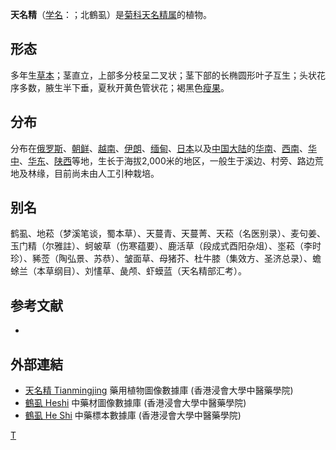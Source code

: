 {{Speciesbox 
| taxon = Carpesium abrotanoides
| authority = L.
| image = Carpesium abrotanoides yabutabako02.jpg
}}

'''天名精'''（[[学名|学名]]：{{lang|la|''Carpesium abrotanoides''}}；北鶴虱）是[[菊科|菊科]][[天名精属|天名精属]]的植物。

== 形态 ==
多年生[[草本|草本]]；茎直立，上部多分枝呈二叉状；茎下部的长椭圆形叶子互生；头状花序多数，腋生半下垂，夏秋开黄色管状花；褐黑色[[瘦果|瘦果]]。

== 分布 ==
分布在[[俄罗斯|俄罗斯]]、[[朝鲜|朝鲜]]、[[越南|越南]]、[[伊朗|伊朗]]、[[缅甸|缅甸]]、[[日本|日本]]以及[[中国大陆|中国大陆]]的[[华南|华南]]、[[西南|西南]]、[[华中|华中]]、[[华东|华东]]、[[陕西|陕西]]等地，生长于海拔2,000米的地区，一般生于溪边、村旁、路边荒地及林缘，目前尚未由人工引种栽培。

== 别名 ==
鹤虱、地菘（梦溪笔谈，蜀本草）、天蔓青、天蔓菁、天菘（名医别录）、麦句姜、玉门精（尔雅註）、蚵蚾草（伤寒蕴要）、鹿活草（段成式酉阳杂俎）、埊菘（李时珍）、豨莶（陶弘景、苏恭）、皱面草、母猪芥、杜牛膝（集效方、圣济总录）、蟾蜍兰（本草纲目）、刘㦎草、彘颅、虾蟆蓝（天名精部汇考）。

== 参考文献 ==
<div class="references-small">
* {{cite web| url =http://www.bioinfo.cn/db05/KmzwSpecies.php?action=view&id=4557| title =天名精| work =《中国高等植物数据库全库》| publisher =中国科学院微生物研究所| author =昆明植物研究所| accessdate =2009-02-25| deadurl =yes| archiveurl =https://web.archive.org/web/20160305004850/http://www.bioinfo.cn/db05/KmzwSpecies.php?action=view&id=4557| archivedate =2016-03-05}}
</div>

==外部連結==
{{Wikisource further reading}}
* [http://libproject.hkbu.edu.hk/was40/detail?lang=ch&channelid=1288&searchword=herb_id=D00175 天名精 Tianmingjing] {{Wayback|url=http://libproject.hkbu.edu.hk/was40/detail?lang=ch&channelid=1288&searchword=herb_id=D00175 |date=20181005141739 }} 藥用植物圖像數據庫 (香港浸會大學中醫藥學院) {{zh}}{{en}}
* [http://libproject.hkbu.edu.hk/was40/detail?channelid=47953&searchword=pid=B00179 鶴虱 Heshi] {{Wayback|url=http://libproject.hkbu.edu.hk/was40/detail?channelid=47953&searchword=pid=B00179 |date=20181005141738 }} 中藥材圖像數據庫 (香港浸會大學中醫藥學院)
* [http://libproject.hkbu.edu.hk/was40/detail?channelid=44273&searchword=herb_id=D00847 鶴虱 He Shi] {{Wayback|url=http://libproject.hkbu.edu.hk/was40/detail?channelid=44273&searchword=herb_id=D00847 |date=20181005141743 }} 中藥標本數據庫 (香港浸會大學中醫藥學院) {{zh-hant}}{{en}}
{{Taxonbar|from=Q6829994}}

[[Category:天名精属|T]]
